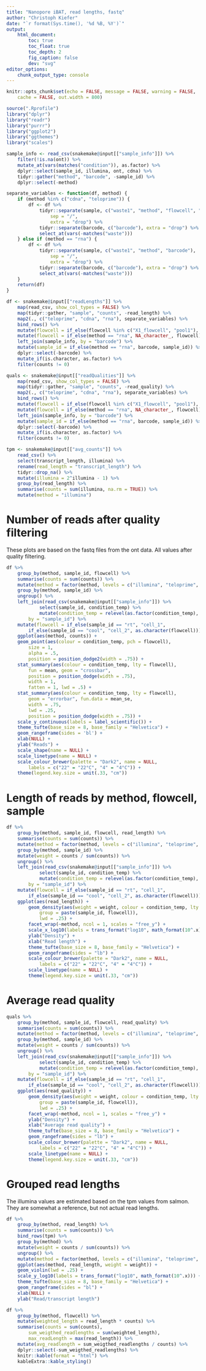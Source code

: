 ```yaml
---
title: "Nanopore iBAT, read lengths, fastq"
author: "Christoph Kiefer"
date: "`r format(Sys.time(), '%d %B, %Y')`"
output:
    html_document:
        toc: true
        toc_float: true
        toc_depth: 2
        fig_caption: false
        dev: "svg"
editor_options:
    chunk_output_type: console
---
```


```r
knitr::opts_chunk$set(echo = FALSE, message = FALSE, warning = FALSE, 
    cache = FALSE, out.width = 800)
```

```r
source(".Rprofile")
library("dplyr")
library("readr")
library("purrr")
library("ggplot2")
library("ggthemes")
library("scales")
```

```r
sample_info <- read_csv(snakemake@input[["sample_info"]]) %>% 
    filter(!is.na(ont)) %>%
    mutate_at(vars(matches("condition")), as.factor) %>% 
    dplyr::select(sample_id, illumina, ont, cdna) %>% 
    tidyr::gather("method", "barcode", -sample_id) %>% 
    dplyr::select(-method)
```

```r
separate_variables <- function(df, method) {
    if (method %in% c("cdna", "teloprime")) {
        df <- df %>%
            tidyr::separate(sample, c("waste1", "method", "flowcell", "barcode"),
                sep = "/",
                extra = "drop") %>% 
            tidyr::separate(barcode, c("barcode"), extra = "drop") %>% 
            select_at(vars(-matches("waste")))
    } else if (method == "rna") {
        df <- df %>%
            tidyr::separate(sample, c("waste1", "method", "barcode"),
                sep = "/",
                extra = "drop") %>% 
            tidyr::separate(barcode, c("barcode"), extra = "drop") %>% 
            select_at(vars(-matches("waste"))) 
    }
    return(df)
}

df <- snakemake@input[["readLengths"]] %>% 
    map(read_csv, show_col_types = FALSE) %>%
    map(tidyr::gather, "sample", "counts", -read_length) %>% 
    map2(., c("teloprime", "cdna", "rna"), separate_variables) %>% 
    bind_rows() %>% 
    mutate(flowcell = if_else(flowcell %in% c("X1_flowcell", "pool1"), "cell_1", "cell_2")) %>% 
    mutate(flowcell = if_else(method == "rna", NA_character_, flowcell)) %>% 
    left_join(sample_info, by = "barcode") %>%
    mutate(sample_id = if_else(method == "rna", barcode, sample_id)) %>% 
    dplyr::select(-barcode) %>% 
    mutate_if(is.character, as.factor) %>% 
    filter(counts != 0)

quals <- snakemake@input[["readQualities"]] %>% 
    map(read_csv, show_col_types = FALSE) %>%
    map(tidyr::gather, "sample", "counts", -read_quality) %>% 
    map2(., c("teloprime", "cdna", "rna"), separate_variables) %>% 
    bind_rows() %>% 
    mutate(flowcell = if_else(flowcell %in% c("X1_flowcell", "pool1"), "cell_1", "cell_2")) %>% 
    mutate(flowcell = if_else(method == "rna", NA_character_, flowcell)) %>% 
    left_join(sample_info, by = "barcode") %>%
    mutate(sample_id = if_else(method == "rna", barcode, sample_id)) %>% 
    dplyr::select(-barcode) %>% 
    mutate_if(is.character, as.factor) %>% 
    filter(counts != 0)

tpm <- snakemake@input[["avg_counts"]] %>% 
    read_csv() %>% 
    select(transcript_length, illumina) %>% 
    rename(read_length = "transcript_length") %>%
    tidyr::drop_na() %>% 
    mutate(illumina = 2^illumina - 1) %>% 
    group_by(read_length) %>% 
    summarise(counts = sum(illumina, na.rm = TRUE)) %>% 
    mutate(method = "illumina")
```

# Number of reads after quality filtering

These plots are based on the fastq files from the ont data. All values after quality filtering.

```r
df %>% 
    group_by(method, sample_id, flowcell) %>% 
    summarise(counts = sum(counts)) %>% 
    mutate(method = factor(method, levels = c("illumina", "teloprime", "cdna", "rna"))) %>% 
    group_by(method, sample_id) %>% 
    ungroup() %>% 
    left_join(read_csv(snakemake@input[["sample_info"]]) %>%
            select(sample_id, condition_temp) %>% 
            mutate(condition_temp = relevel(as.factor(condition_temp), "22")),
        by = "sample_id") %>% 
    mutate(flowcell = if_else(sample_id == "rt", "cell_1",
        if_else(sample_id == "cool", "cell_2", as.character(flowcell)))) %>% 
    ggplot(aes(method, counts)) +
    geom_point(aes(colour = condition_temp, pch = flowcell),
        size = 1,
        alpha = .5,
        position = position_dodge2(width = .75)) +
    stat_summary(aes(colour = condition_temp, lty = flowcell),
        fun = mean, geom = "crossbar",
        position = position_dodge(width = .75),
        width = 1,
        fatten = 1, lwd = .5) +
    stat_summary(aes(colour = condition_temp, lty = flowcell),
        geom = "errorbar", fun.data = mean_se,
        width = .75,
        lwd = .25,
        position = position_dodge(width = .75)) +
    scale_y_continuous(labels = label_scientific()) +
    theme_tufte(base_size = 8, base_family = "Helvetica") +
    geom_rangeframe(sides = 'bl') +
    xlab(NULL) +
    ylab("Reads") +
    scale_shape(name = NULL) +
    scale_linetype(name = NULL) +
    scale_colour_brewer(palette = "Dark2", name = NULL,
        labels = c("22" = "22°C", "4" = "4°C")) +
    theme(legend.key.size = unit(.33, "cm"))
```


# Length of reads by method, flowcell, sample

```r
df %>% 
    group_by(method, sample_id, flowcell, read_length) %>% 
    summarise(counts = sum(counts)) %>% 
    mutate(method = factor(method, levels = c("illumina", "teloprime", "cdna", "rna"))) %>% 
    group_by(method, sample_id) %>% 
    mutate(weight = counts / sum(counts)) %>% 
    ungroup() %>% 
    left_join(read_csv(snakemake@input[["sample_info"]]) %>%
            select(sample_id, condition_temp) %>% 
            mutate(condition_temp = relevel(as.factor(condition_temp), "22")),
        by = "sample_id") %>% 
    mutate(flowcell = if_else(sample_id == "rt", "cell_1",
        if_else(sample_id == "cool", "cell_2", as.character(flowcell)))) %>% 
    ggplot(aes(read_length)) +
        geom_density(aes(weight = weight, colour = condition_temp, lty = flowcell,
            group = paste(sample_id, flowcell)),
            lwd = .25) +
        facet_wrap(~method, ncol = 1, scales = "free_y") +
        scale_x_log10(labels = trans_format("log10", math_format(10^.x))) +
        ylab("Density") + 
        xlab("Read length") +
        theme_tufte(base_size = 8, base_family = "Helvetica") +
        geom_rangeframe(sides = "lb") +
        scale_colour_brewer(palette = "Dark2", name = NULL,
            labels = c("22" = "22°C", "4" = "4°C")) +
        scale_linetype(name = NULL) +
        theme(legend.key.size = unit(.33, "cm"))
```

# Average read quality

```r
quals %>% 
    group_by(method, sample_id, flowcell, read_quality) %>% 
    summarise(counts = sum(counts)) %>% 
    mutate(method = factor(method, levels = c("illumina", "teloprime", "cdna", "rna"))) %>% 
    group_by(method, sample_id) %>% 
    mutate(weight = counts / sum(counts)) %>% 
    ungroup() %>% 
    left_join(read_csv(snakemake@input[["sample_info"]]) %>%
            select(sample_id, condition_temp) %>% 
            mutate(condition_temp = relevel(as.factor(condition_temp), "22")),
        by = "sample_id") %>% 
    mutate(flowcell = if_else(sample_id == "rt", "cell_1",
        if_else(sample_id == "cool", "cell_2", as.character(flowcell)))) %>% 
    ggplot(aes(read_quality)) +
        geom_density(aes(weight = weight, colour = condition_temp, lty = flowcell,
            group = paste(sample_id, flowcell)),
            lwd = .25) +
        facet_wrap(~method, ncol = 1, scales = "free_y") +
        ylab("Density") + 
        xlab("Average read quality") +
        theme_tufte(base_size = 8, base_family = "Helvetica") +
        geom_rangeframe(sides = "lb") +
        scale_colour_brewer(palette = "Dark2", name = NULL,
            labels = c("22" = "22°C", "4" = "4°C")) +
        scale_linetype(name = NULL) +
        theme(legend.key.size = unit(.33, "cm"))
```

# Grouped read lengths

The illumina values are estimated based on the tpm values from salmon. They are
somewhat a reference, but not actual read lengths.

```r
df %>% 
    group_by(method, read_length) %>% 
    summarise(counts = sum(counts)) %>%
    bind_rows(tpm) %>% 
    group_by(method) %>% 
    mutate(weight = counts / sum(counts)) %>% 
    ungroup() %>% 
    mutate(method = factor(method, levels = c("illumina", "teloprime", "cdna", "rna"))) %>% 
    ggplot(aes(method, read_length, weight = weight)) +
    geom_violin(lwd = .25) +
    scale_y_log10(labels = trans_format("log10", math_format(10^.x))) +
    theme_tufte(base_size = 8, base_family = "Helvetica") +
    geom_rangeframe(sides = "bl") +
    xlab(NULL) + 
    ylab("Read/transcript length")
```

```r
df %>% 
    group_by(method, flowcell) %>% 
    mutate(weighted_length = read_length * counts) %>% 
    summarise(counts = sum(counts),
        sum_weigthed_readlengths = sum(weighted_length),
        max_readLength = max(read_length)) %>% 
    mutate(avg_readlength = sum_weigthed_readlengths / counts) %>% 
    dplyr::select(-sum_weigthed_readlengths) %>% 
    knitr::kable(format = "html") %>%
    kableExtra::kable_styling()
```
